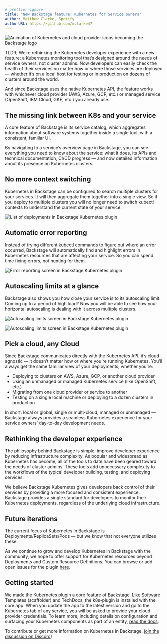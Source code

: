 ```yaml
---
# prettier-ignore
title: "New Backstage feature: Kubernetes for Service owners"
author: Matthew Clarke, Spotify
authorURL: https://github.com/mclarke47
---
```


![Animation of Kubernetes and cloud provider icons becoming the Backstage logo](assets/21-01-12/backstage-k8s-1-hero.gif)

TLDR; We’re rethinking the Kubernetes developer experience with a new feature: a Kubernetes monitoring tool that’s designed around the needs of service owners, not cluster admins. Now developers can easily check the health of their services no matter how or where those services are deployed — whether it’s on a local host for testing or in production on dozens of clusters around the world.

And since Backstage uses the native Kubernetes API, the feature works with whichever cloud provider (AWS, Azure, GCP, etc.) or managed service (OpenShift, IBM Cloud, GKE, etc.) you already use.

<!-- truncate -->

## The missing link between K8s and your service

A core feature of Backstage is its service catalog, which aggregates information about software systems together inside a single tool, with a consistent, familiar UI.

By navigating to a service’s overview page in Backstage, you can see everything you need to know about the service: what it does, its APIs and technical documentation, CI/CD progress — and now detailed information about its presence on Kubernetes clusters.

## No more context switching

Kubernetes in Backstage can be configured to search multiple clusters for your services. It will then aggregate them together into a single view. So if you deploy to multiple clusters you will no longer need to switch kubectl contexts to understand the current state of your service.

![List of deployments in Backstage Kubernetes plugin](assets/21-01-12/backstage-k8s-2-deployments.png)

## Automatic error reporting

Instead of trying different kubectl commands to figure out where an error occurred, Backstage will automatically find and highlight errors in Kubernetes resources that are affecting your service. So you can spend time fixing errors, not hunting for them.

![Error reporting screen in Backstage Kubernetes plugin](assets/21-01-12/backstage-k8s-3-error-reporting.png)

## Autoscaling limits at a glance

Backstage also shows you how close your service is to its autoscaling limit. Coming up to a period of high load? Now you will be able to see how your horizontal autoscaling is dealing with it across multiple clusters.

![Autoscaling limits screen in Backstage Kubernetes plugin](assets/21-01-12/backstage-k8s-4-autoscaling-limits.png)

![Autoscaling limits screen in Backstage Kubernetes plugin](assets/21-01-12/backstage-k8s-5-autoscaling-limits.png)

## Pick a cloud, any Cloud

Since Backstage communicates directly with the Kubernetes API, it’s cloud agnostic — it doesn’t matter how or where you’re running Kubernetes. You’ll always get the same familiar view of your deployments, whether you’re:

- Deploying to clusters on AWS, Azure, GCP, or another cloud provider
- Using an unmanaged or managed Kubernetes service (like OpenShift, etc.)
- Migrating from one cloud provider or service to another
- Testing on a single local machine or deploying to a dozen clusters in production

In short: local or global, single or multi-cloud, managed or unmanaged — Backstage always provides a seamless Kubernetes experience for your service owners’ day-to-day development needs.

## Rethinking the developer experience

The philosophy behind Backstage is simple: improve developer experience by reducing infrastructure complexity. As popular and widespread as Kubernetes has become, all of the tools to date have been geared toward the needs of cluster admins. These tools add unnecessary complexity to the workflows of the typical developer building, testing, and deploying services.

We believe Backstage Kubernetes gives developers back control of their services by providing a more focused and consistent experience. Backstage provides a single standard for developers to monitor their Kubernetes deployments, regardless of the underlying cloud infrastructure.

## Future iterations

The current focus of Kubernetes in Backstage is Deployments/ReplicaSets/Pods — but we know that not everyone utilizes these.

As we continue to grow and develop Kubernetes in Backstage with the community, we hope to offer support for Kubernetes resources beyond Deployments and Custom Resource Definitions. You can browse or add open issues for the plugin [here].

## Getting started

We made the Kubernetes plugin a core feature of Backstage. Like Software Templates (scaffolder) and TechDocs, the k8s-plugin is installed with the core app. When you update the app to the latest version and go to the Kubernetes tab of any service, you will be asked to provide your cloud provider credentials. To learn more, including details on configuration and surfacing your Kubernetes components as part of an entity, [read the docs].

To contribute or get more information on Kubernetes in Backstage, [join the discussion on Discord]!

[here]: https://github.com/backstage/backstage/issues?q=is%3Aissue+is%3Aopen+kubernetes+label%3Ak8s-plugin
[read the docs]: https://backstage.io/docs/features/kubernetes/overview
[join the discussion on discord]: https://discord.gg/backstage-687207715902193673
